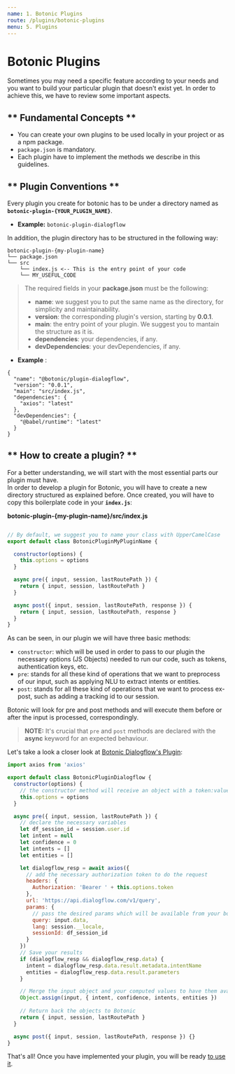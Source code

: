```yaml
---
name: 1. Botonic Plugins
route: /plugins/botonic-plugins
menu: 5. Plugins
---
```


# **Botonic Plugins**

Sometimes you may need a specific feature according to your needs and you want to build 
your particular plugin that doesn't exist yet. In order to achieve this, we have to review some important aspects.

## ** Fundamental Concepts **
* You can create your own plugins to be used locally in your project or as a npm package.
* `package.json` is mandatory.
* Each plugin have to implement the methods we describe in this guidelines.

## ** Plugin Conventions **

Every plugin you create for botonic has to be under a directory named as  
**`botonic-plugin-{YOUR_PLUGIN_NAME}`**.  
* **Example:** `botonic-plugin-dialogflow`

In addition, the plugin directory has to be structured in the following way:
``` 
botonic-plugin-{my-plugin-name}
└── package.json
└── src
    └── index.js <-- This is the entry point of your code
    └── MY_USEFUL_CODE
```  

>The required fields in your **package.json** must be the following:
>  * **name**: we suggest you to put the same name as the directory, for simplicity and maintainability.
>  * **version**: the corresponding plugin's version, starting by **0.0.1**.
>  * **main**: the entry point of your plugin. We suggest you to mantain the structure as it is. 
>  * **dependencies**: your dependencies, if any.
>  * **devDependencies**: your devDependencies, if any.  

* **Example** :

```
{
  "name": "@botonic/plugin-dialogflow",
  "version": "0.0.1",
  "main": "src/index.js",
  "dependencies": {
    "axios": "latest"
  },
  "devDependencies": {
    "@babel/runtime": "latest"
  }
}
```

## ** How to create a plugin? **
For a better understanding, we will start with the most essential parts our plugin must have.  
In order to develop a plugin for Botonic, you will have to create a new directory structured as explained before.
Once created, you will have to copy this boilerplate code in your **`index.js`**:

**botonic-plugin-{my-plugin-name}/src/index.js**

```javascript

// By default, we suggest you to name your class with UpperCamelCase
export default class BotonicPluginMyPluginName {

  constructor(options) {
    this.options = options
  }

  async pre({ input, session, lastRoutePath }) {
    return { input, session, lastRoutePath }
  }

  async post({ input, session, lastRoutePath, response }) {
    return { input, session, lastRoutePath, response }
  }
}

```

As can be seen, in our plugin we will have three basic methods:
* `constructor`: which will be used in order to pass to our plugin the necessary options (JS Objects) needed to run our code,
such as tokens, authentication keys, etc.
* `pre`: stands for all these kind of operations that we want to preprocess of our input, such as applying NLU to extract intents or entities.
* `post`: stands for all these kind of operations that we want to process ex-post, such as adding a tracking id to our session.

Botonic will look for pre and post methods and will execute them before or after the input is processed, correspondingly.

> **NOTE:**
> It's crucial that `pre` and `post` methods are declared with the **async** keyword for an expected behaviour.

Let's take a look a closer look at [Botonic Dialogflow's Plugin](https://github.com/hubtype/botonic/tree/master/packages/botonic-plugin-dialogflow):

```javascript
import axios from 'axios'

export default class BotonicPluginDialogflow {
  constructor(options) {
    // the constructor method will receive an object with a token:value
    this.options = options
  }

  async pre({ input, session, lastRoutePath }) {
    // declare the necessary variables
    let df_session_id = session.user.id
    let intent = null
    let confidence = 0
    let intents = []
    let entities = []

    let dialogflow_resp = await axios({
      // add the necessary authorization token to do the request
      headers: {
        Authorization: 'Bearer ' + this.options.token
      },
      url: 'https://api.dialogflow.com/v1/query',
      params: {
        // pass the desired params which will be available from your bot
        query: input.data,
        lang: session.__locale,
        sessionId: df_session_id
      }
    })
    // Save your results
    if (dialogflow_resp && dialogflow_resp.data) {
      intent = dialogflow_resp.data.result.metadata.intentName
      entities = dialogflow_resp.data.result.parameters
    }

    // Merge the input object and your computed values to have them availables in your code
    Object.assign(input, { intent, confidence, intents, entities })
    
    // Return back the objects to Botonic
    return { input, session, lastRoutePath }
  }

  async post({ input, session, lastRoutePath, response }) {}
}
```

That's all! Once you have implemented your plugin, you will be ready [to use it](/plugins/using-plugins).

